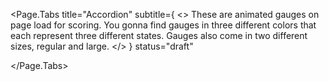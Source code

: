 
[//]: # (import TabUsage from './tabs/TabUsage.mdx';)

[//]: # (import TabCode from './tabs/TabCode.mdx';)

[//]: # (import TabExamples from './tabs/TabExamples.mdx';)

<Page.Tabs
	title="Accordion"
	subtitle={
		<>
			These are animated gauges on page load for scoring. You gonna find
			gauges in three different colors that each represent three different
			states. Gauges also come in two different sizes, regular and large.
		</>
	}
	status="draft"
>

[//]: # (<div id="usage" label="Usage">)

[//]: # (	<TabUsage />)

[//]: # (</div>)

[//]: # (<div id="code" label="Code">)

[//]: # (	<TabCode />)

[//]: # (</div>)

[//]: # (<div id="examples" label="Examples">)

[//]: # (	<TabExamples />)

[//]: # (</div>)
</Page.Tabs>
